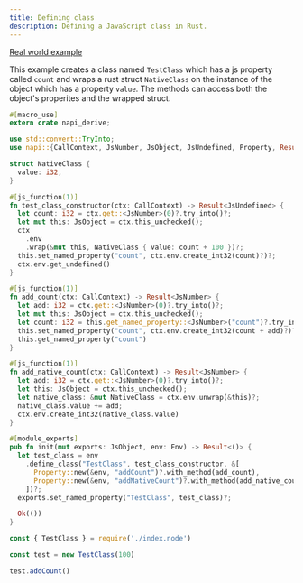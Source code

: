 ```yaml
---
title: Defining class
description: Defining a JavaScript class in Rust.
---
```


[Real world example](https://github.com/Brooooooklyn/skia-rs/blob/main/src/ctx.rs#L30)

This example creates a class named `TestClass` which has a js property called `count` and wraps a rust struct `NativeClass` on the instance of the object which has a property `value`. The methods can access both the object's properites and the wrapped struct.

```rust title=lib.rs
#[macro_use]
extern crate napi_derive;

use std::convert::TryInto;
use napi::{CallContext, JsNumber, JsObject, JsUndefined, Property, Result, Env};

struct NativeClass {
  value: i32,
}

#[js_function(1)]
fn test_class_constructor(ctx: CallContext) -> Result<JsUndefined> {
  let count: i32 = ctx.get::<JsNumber>(0)?.try_into()?;
  let mut this: JsObject = ctx.this_unchecked();
  ctx
    .env
    .wrap(&mut this, NativeClass { value: count + 100 })?;
  this.set_named_property("count", ctx.env.create_int32(count)?)?;
  ctx.env.get_undefined()
}

#[js_function(1)]
fn add_count(ctx: CallContext) -> Result<JsNumber> {
  let add: i32 = ctx.get::<JsNumber>(0)?.try_into()?;
  let mut this: JsObject = ctx.this_unchecked();
  let count: i32 = this.get_named_property::<JsNumber>("count")?.try_into()?;
  this.set_named_property("count", ctx.env.create_int32(count + add)?)?;
  this.get_named_property("count")
}

#[js_function(1)]
fn add_native_count(ctx: CallContext) -> Result<JsNumber> {
  let add: i32 = ctx.get::<JsNumber>(0)?.try_into()?;
  let this: JsObject = ctx.this_unchecked();
  let native_class: &mut NativeClass = ctx.env.unwrap(&this)?;
  native_class.value += add;
  ctx.env.create_int32(native_class.value)
}

#[module_exports]
pub fn init(mut exports: JsObject, env: Env) -> Result<()> {
  let test_class = env
    .define_class("TestClass", test_class_constructor, &[
      Property::new(&env, "addCount")?.with_method(add_count),
      Property::new(&env, "addNativeCount")?.with_method(add_native_count),
    ])?;
  exports.set_named_property("TestClass", test_class)?;

  Ok(())
}
```

```js
const { TestClass } = require('./index.node')

const test = new TestClass(100)

test.addCount()
```
